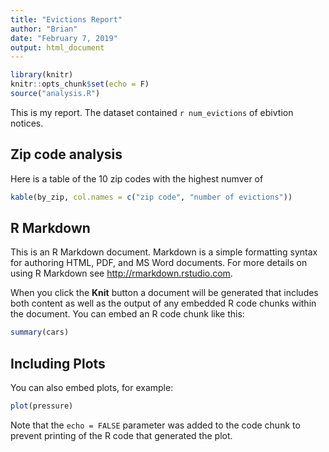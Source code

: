 ```yaml
---
title: "Evictions Report"
author: "Brian"
date: "February 7, 2019"
output: html_document
---
```


```r
library(knitr)
knitr::opts_chunk$set(echo = F)
source("analysis.R")
```
This is my report. The dataset contained `r num_evictions` of ebivtion notices.

## Zip code analysis
Here is a table of the 10 zip codes with the highest numver of 
```r
kable(by_zip, col.names = c("zip code", "number of evictions"))
```

## R Markdown

This is an R Markdown document. Markdown is a simple formatting syntax for authoring HTML, PDF, and MS Word documents. For more details on using R Markdown see <http://rmarkdown.rstudio.com>.

When you click the **Knit** button a document will be generated that includes both content as well as the output of any embedded R code chunks within the document. You can embed an R code chunk like this:

```r
summary(cars)
```

## Including Plots

You can also embed plots, for example:

```r
plot(pressure)
```

Note that the `echo = FALSE` parameter was added to the code chunk to prevent printing of the R code that generated the plot.
